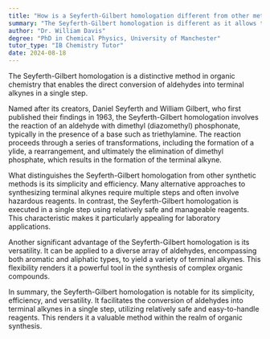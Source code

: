 ```yaml
---
title: "How is a Seyferth-Gilbert homologation different from other methods?"
summary: "The Seyferth-Gilbert homologation is different as it allows the conversion of aldehydes into terminal alkynes in a single step."
author: "Dr. William Davis"
degree: "PhD in Chemical Physics, University of Manchester"
tutor_type: "IB Chemistry Tutor"
date: 2024-08-18
---
```


The Seyferth-Gilbert homologation is a distinctive method in organic chemistry that enables the direct conversion of aldehydes into terminal alkynes in a single step.

Named after its creators, Daniel Seyferth and William Gilbert, who first published their findings in 1963, the Seyferth-Gilbert homologation involves the reaction of an aldehyde with dimethyl (diazomethyl) phosphonate, typically in the presence of a base such as triethylamine. The reaction proceeds through a series of transformations, including the formation of a ylide, a rearrangement, and ultimately the elimination of dimethyl phosphate, which results in the formation of the terminal alkyne.

What distinguishes the Seyferth-Gilbert homologation from other synthetic methods is its simplicity and efficiency. Many alternative approaches to synthesizing terminal alkynes require multiple steps and often involve hazardous reagents. In contrast, the Seyferth-Gilbert homologation is executed in a single step using relatively safe and manageable reagents. This characteristic makes it particularly appealing for laboratory applications.

Another significant advantage of the Seyferth-Gilbert homologation is its versatility. It can be applied to a diverse array of aldehydes, encompassing both aromatic and aliphatic types, to yield a variety of terminal alkynes. This flexibility renders it a powerful tool in the synthesis of complex organic compounds.

In summary, the Seyferth-Gilbert homologation is notable for its simplicity, efficiency, and versatility. It facilitates the conversion of aldehydes into terminal alkynes in a single step, utilizing relatively safe and easy-to-handle reagents. This renders it a valuable method within the realm of organic synthesis.
    